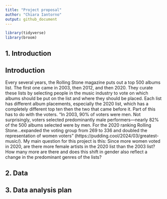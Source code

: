 ```yaml
---
title: "Project proposal"
author: "Chiara Iantorno"
output: github_document
---
```


```r
library(tidyverse)
library(broom)
```

## 1. Introduction

## Introduction


Every several years, the Rolling Stone magazine puts out a top 500 albums list.  The first one came in 2003, then 2012, and then 2020.  They curate these lists by selecting people in the music industry to vote on which albums should be put on the list and where they should be placed.  Each list has different album placements, especially the 2020 list, which has a completely different top ten then the two that came before it.  Part of this has to do with the voters.  "In 2003, 90% of voters were men. Not surprisingly, voters selected predominantly male performers—nearly 82% of the 500 albums selected were by men. For the 2020 ranking Rolling Stone...expanded the voting group from 269 to 336 and doubled the representation of women voters" (https://pudding.cool/2024/03/greatest-music/).  My main question for this project is this: Since more women voted in 2020, are there more female artists in the 2020 list than the 2003 list?  How many more are there and does this shift in gender also  reflect a change in the predominant genres of the lists?


## 2. Data



## 3. Data analysis plan



